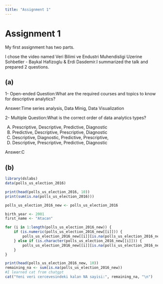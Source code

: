 ```yaml
---
title: "Assignment 1"
---
```


# Assignment 1


My first assignment has two parts.

I chose the video named Veri Bilimi ve Endustri Muhendisligi Uzerine Sohbetler - Baykal Hafizoglu & Erdi Dasdemir.I summarized the talk and prepared 2 questions. 


## (a)

1- Open-ended Question:What are the required courses and topics to know for descriptive analytics?


Answer:Time series analysis, Data Minig, Data Visualization



2- Multiple Question:What is the correct order of data analytics types?

A) Prescriptive, Descriptive, Predictive, Diagnostic
B) Predictive, Descriptive, Prescriptive, Diagnostic
C) Descriptive, Diagnostic, Predictive, Prescriptive,
D) Descriptive, Prescriptive, Predictive, Diagnostic

Answer:C


## (b)

```r
library(dslabs)
data(polls_us_election_2016)

print(head(polls_us_election_2016, 10))
print(sum(is.na(polls_us_election_2016)))

polls_us_election_2016_new <- polls_us_election_2016

birth_year <- 2001  
first_name <- "Atacan"  

for (i in 1:length(polls_us_election_2016_new)) {  
    if (is.numeric(polls_us_election_2016_new[[i]])) {
        polls_us_election_2016_new[[i]][is.na(polls_us_election_2016_new[[i]])] <- birth_year
    } else if (is.character(polls_us_election_2016_new[[i]])) {
        polls_us_election_2016_new[[i]][is.na(polls_us_election_2016_new[[i]])] <- first_name
    }
}

print(head(polls_us_election_2016_new, 10))
remaining_na <- sum(is.na(polls_us_election_2016_new))  
#I learned cat from chatgpt
cat("Yeni veri cercevesindeki kalan NA sayisi:", remaining_na, "\n")
```


  

